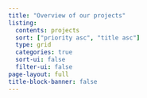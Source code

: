 ```yaml
---
title: "Overview of our projects"
listing:
  contents: projects
  sort: ["priority asc", "title asc"]
  type: grid
  categories: true
  sort-ui: false
  filter-ui: false
page-layout: full
title-block-banner: false
---
```

